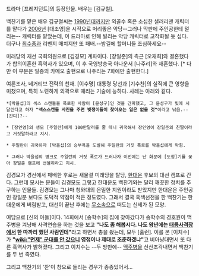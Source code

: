 드라마 [프레지던트]의 등장인물. 배우는 [김규철].

백찬기를 맡은 배우 김규철씨는 [[1990년대]]까지만 외골수 혹은 소심한 샐러리맨 캐릭터를 맡다가 [[2006년]] [대조영]을 시작으로 머리좋은 악당--그러나 막판에 주인공한테 털리는-- 캐릭터를 맡았는데, 이 드라마로 인해 털리는 악당 캐릭터로 고착화될 듯 싶다. 더구나 [[최수종]]과 리벤지 매치지만 또 패배.--밤길에 할머니들 조심하세요--

미래당의 재선 국회의원으로 [김경모] 계파이다. [장일준]의 측근 [오재희]와 결혼했다가 합의이혼한 흑역사가 있으며, 이 후 국영방송국 아나운서 [나주리]와 재혼했다. [* 다만 이 부분은 일종의 카메오 출현으로 나주리는 7화에만 출현한다.]

여론조사, 네거티브 전략의 천재. [이수명] 대통령 당선과 [기수찬]의 실직에 큰 영향을 미쳤으며, 특히 노련하게 외곽으로 때리는 기술에 능하다. 사례는 아래와 같다.

 *[박을섭]의 섹스 스캔들을 폭로한 사람이 [윤성구]인 것을 간파했고, 그 윤성구가 빚에 시달린다고 하자 '''"섹스스캔들 사진을 주면 빚쟁이들이 찾아오는 일은 없을 것"'''이라고 낚음.--[간디]?-- 

 * [장인영]의 생모 [주일란]에게 100만달러를 줄 테니 귀국해서 장인영이 장일준의 친딸이라고 거짓말하라고 지시.

 * 주일란이 귀국하자 [박을섭]의 승부욕을 도발해 주일란의 거짓 폭로를 박을섭에게 막힘.

 * 그러나 박을섭의 병크로 주일란의 거짓 폭로가 드러나자 이번에는 난 화분에 [도청]기를 꽂아 장일준 캠프에 선물하라고 지시.

김경모가 경선에서 패배한 후로는 새물결 미래당을 탈당, [[한대운]] 후보의 대선 캠프로 간다. 그런데 모시는 분들이 김경모도 그렇고 한대운도 백찬기와는 달리 깨끗한 정치를 추구하는 인물들. 김경모는 그나마 청와대의 은밀한 지원이라도 받았지만 한대운은 주인공인 장일분 보다도 도덕적 약점이 적은 정도였다. 그래서 결국 흑색선전을 한 백찬기는 한대운에게 버림받고, 대선이 끝난 후에는 [[무소속]]으로 떠도는 신세가 된 모양.


여담으로 [신의 아들]이다. 14회에서 [송학수]의 집에 찾아갔다가 송학수의 경호원이 맥주병을 겨냥해 사격연습을 하는 것을 보고 '''"나도 좀 해봅시다. 나도 왕년에는 [[태릉]]사격장에서 한 따까리 했던 사람인데"'''라고 하면서 총을 쐈는데, 모두 [홈런]. 이를 본 [이치수]가 '''"[[wiki:"면제" 군대를 안 갔으니]] 영점이나 제대로 조준하겠냐"'''고 비아냥대면서 또 다른 흑역사가 밝혀졌다. 그리고 이치수는 --두 방만에-- [[맥주병]]을 산산조각내면서 백찬기를 두 번 죽였다. 


그리고 백찬기의 '찬'이 창으로 들리는 경우가 종종있어서... 
